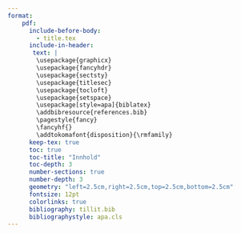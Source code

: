 ---
format:   
    pdf:    
      include-before-body:       
        - title.tex     
      include-in-header:        
       text: |        
        \usepackage{graphicx}        
        \usepackage{fancyhdr}         
        \usepackage{sectsty}        
        \usepackage{titlesec}        
        \usepackage{tocloft}        
        \usepackage{setspace}         
        \usepackage[style=apa]{biblatex}         
        \addbibresource{references.bib}
        \pagestyle{fancy}         
        \fancyhf{}          
        \addtokomafont{disposition}{\rmfamily}
      keep-tex: true     
      toc: true 
      toc-title: "Innhold"    
      toc-depth: 3     
      number-sections: true   
      number-depth: 3     
      geometry: "left=2.5cm,right=2.5cm,top=2.5cm,bottom=2.5cm"     
      fontsize: 12pt     
      colorlinks: true    
      bibliography: tillit.bib     
      bibliographystyle: apa.cls
---
